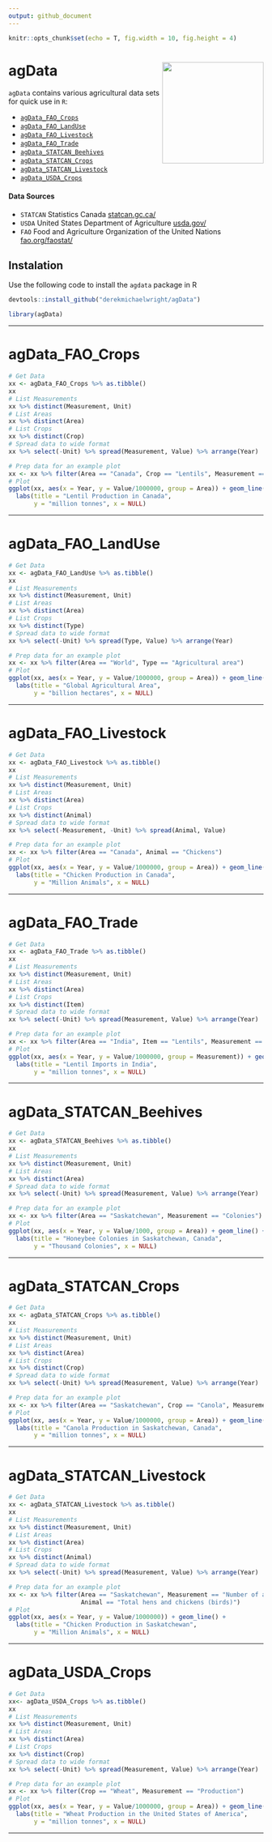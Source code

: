 ```yaml
---
output: github_document
---
```


```r
knitr::opts_chunk$set(echo = T, fig.width = 10, fig.height = 4)
```

# agData <img src="agData.png" align="right" width = "200px" />

`agData` contains various agricultural data sets for quick use in `R`:

- [`agData_FAO_Crops`](#agdata_fao_crops)
- [`agData_FAO_LandUse`](#agdata_fao_landuse)
- [`agData_FAO_Livestock`](#agdata_fao_livestock)
- [`agData_FAO_Trade`](#agdata_fao_trade)
- [`agData_STATCAN_Beehives`](#agdata_statcan_beehives)
- [`agData_STATCAN_Crops`](#agdata_statcan_crops)
- [`agData_STATCAN_Livestock`](#agdata_statcan_livestock)
- [`agData_USDA_Crops`](#agdata_usda_crops)

#### Data Sources

- `STATCAN` Statistics Canada [statcan.gc.ca/](statcan.gc.ca/)  
- `USDA` United States Department of Agriculture [usda.gov/](usda.gov/)
- `FAO` Food and Agriculture Organization of the United Nations [fao.org/faostat/](fao.org/faostat/)

## Instalation

Use the following code to install the `agdata` package in R

```r
devtools::install_github("derekmichaelwright/agData")
```

```r
library(agData)
```

---

<em>\newpage</em>

# agData_FAO_Crops

```r
# Get Data
xx <- agData_FAO_Crops %>% as.tibble()
xx
# List Measurements
xx %>% distinct(Measurement, Unit)
# List Areas
xx %>% distinct(Area)
# List Crops
xx %>% distinct(Crop)
# Spread data to wide format
xx %>% select(-Unit) %>% spread(Measurement, Value) %>% arrange(Year)
```

```r
# Prep data for an example plot
xx <- xx %>% filter(Area == "Canada", Crop == "Lentils", Measurement == "Production")
# Plot
ggplot(xx, aes(x = Year, y = Value/1000000, group = Area)) + geom_line() +
  labs(title = "Lentil Production in Canada", 
       y = "million tonnes", x = NULL)
```

---

<em>\newpage</em>

# agData_FAO_LandUse

```r
# Get Data
xx <- agData_FAO_LandUse %>% as.tibble()
xx
# List Measurements
xx %>% distinct(Measurement, Unit)
# List Areas
xx %>% distinct(Area)
# List Crops
xx %>% distinct(Type)
# Spread data to wide format
xx %>% select(-Unit) %>% spread(Type, Value) %>% arrange(Year)
```

```r
# Prep data for an example plot
xx <- xx %>% filter(Area == "World", Type == "Agricultural area")
# Plot
ggplot(xx, aes(x = Year, y = Value/1000000, group = Area)) + geom_line() +
  labs(title = "Global Agricultural Area", 
       y = "billion hectares", x = NULL)
```

---

<em>\newpage</em>

# agData_FAO_Livestock
  
```r
# Get Data
xx <- agData_FAO_Livestock %>% as.tibble()
xx
# List Measurements
xx %>% distinct(Measurement, Unit)
# List Areas
xx %>% distinct(Area)
# List Crops
xx %>% distinct(Animal)
# Spread data to wide format
xx %>% select(-Measurement, -Unit) %>% spread(Animal, Value)
```

```r
# Prep data for an example plot
xx <- xx %>% filter(Area == "Canada", Animal == "Chickens")
# Plot
ggplot(xx, aes(x = Year, y = Value/1000000, group = Area)) + geom_line() +
  labs(title = "Chicken Production in Canada", 
       y = "Million Animals", x = NULL)
```

---

<em>\newpage</em>

# agData_FAO_Trade
  
```r
# Get Data
xx <- agData_FAO_Trade %>% as.tibble()
xx
# List Measurements
xx %>% distinct(Measurement, Unit)
# List Areas
xx %>% distinct(Area)
# List Crops
xx %>% distinct(Item)
# Spread data to wide format
xx %>% select(-Unit) %>% spread(Measurement, Value) %>% arrange(Year)
```

```r
# Prep data for an example plot
xx <- xx %>% filter(Area == "India", Item == "Lentils", Measurement == "Import Quantity")
# Plot
ggplot(xx, aes(x = Year, y = Value/1000000, group = Measurement)) + geom_line() +
  labs(title = "Lentil Imports in India", 
       y = "million tonnes", x = NULL)
```

---

<em>\newpage</em>

# agData_STATCAN_Beehives
  
```r
# Get Data
xx <- agData_STATCAN_Beehives %>% as.tibble()
xx
# List Measurements
xx %>% distinct(Measurement, Unit)
# List Areas
xx %>% distinct(Area)
# Spread data to wide format
xx %>% select(-Unit) %>% spread(Measurement, Value) %>% arrange(Year)
```

```r
# Prep data for an example plot
xx <- xx %>% filter(Area == "Saskatchewan", Measurement == "Colonies")
# Plot
ggplot(xx, aes(x = Year, y = Value/1000, group = Area)) + geom_line() +
  labs(title = "Honeybee Colonies in Saskatchewan, Canada", 
       y = "Thousand Colonies", x = NULL)
```

---

<em>\newpage</em>

# agData_STATCAN_Crops
  
```r
# Get Data
xx <- agData_STATCAN_Crops %>% as.tibble()
xx
# List Measurements
xx %>% distinct(Measurement, Unit)
# List Areas
xx %>% distinct(Area)
# List Crops
xx %>% distinct(Crop)
# Spread data to wide format
xx %>% select(-Unit) %>% spread(Measurement, Value) %>% arrange(Year)
```

```r
# Prep data for an example plot
xx <- xx %>% filter(Area == "Saskatchewan", Crop == "Canola", Measurement == "Production")
# Plot
ggplot(xx, aes(x = Year, y = Value/1000000, group = Area)) + geom_line() +
  labs(title = "Canola Production in Saskatchewan, Canada", 
       y = "million tonnes", x = NULL)
```

---

<em>\newpage</em>

# agData_STATCAN_Livestock
  
```r
# Get Data
xx <- agData_STATCAN_Livestock %>% as.tibble()
xx
# List Measurements
xx %>% distinct(Measurement, Unit)
# List Areas
xx %>% distinct(Area)
# List Crops
xx %>% distinct(Animal)
# Spread data to wide format
xx %>% select(-Unit) %>% spread(Measurement, Value) %>% arrange(Year)
```

```r
# Prep data for an example plot
xx <- xx %>% filter(Area == "Saskatchewan", Measurement == "Number of animals",
                    Animal == "Total hens and chickens (birds)")
# Plot
ggplot(xx, aes(x = Year, y = Value/1000000)) + geom_line() +
  labs(title = "Chicken Production in Saskatchewan", 
       y = "Million Animals", x = NULL)
```

---

<em>\newpage</em>

# agData_USDA_Crops
  
```r
# Get Data
xx<- agData_USDA_Crops %>% as.tibble()
xx
# List Measurements
xx %>% distinct(Measurement, Unit)
# List Areas
xx %>% distinct(Area)
# List Crops
xx %>% distinct(Crop)
# Spread data to wide format
xx %>% select(-Unit) %>% spread(Measurement, Value) %>% arrange(Year)
```

```r
# Prep data for an example plot
xx <- xx %>% filter(Crop == "Wheat", Measurement == "Production")
# Plot
ggplot(xx, aes(x = Year, y = Value/1000000, group = Area)) + geom_line() +
  labs(title = "Wheat Production in the United States of America", 
       y = "million tonnes", x = NULL)
```

---
